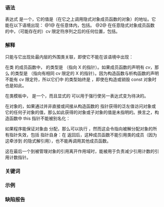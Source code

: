 {{title|{{tt|this}} 指针}}
{{cpp/language/classes/navbar}}

===语法===
{{sdsc begin}}
{{sdsc|{{ttb|this}}}}
{{sdsc end}}

表达式 {{c|this}} 是一个{{rlps|value category#纯右值}}{{rlp|expressions|表达式}}，它的值是{{rlps|overload resolution#隐式对象形参}}（在它之上调用隐式对象成员函数的对象）的地址。它能在以下语境出现：
@1@ 在任意{{rlp|member functions|隐式对象成员函数}}体内，包括{{rlp|initializer list|成员初始化器列表}}{{rev inl|since=c++11|和 {{rlp|lambda#闭包类型函数调用运算符|lambda 表达式体}}}}。
@2@ 在任意隐式对象成员函数的{{rlp|function|声明}}中，（可能存在的）cv 限定符序列之后的任何位置，包括{{rlp|exceptions|异常说明}}{{rev inl|since=c++11|以及尾随返回类型}}。

{{rrev|since=c++11|
@3@ 在{{rlp|data members#成员初始化|默认成员初始化器}}中。
@4@ 在 lambda 表达式的{{rlp|lambda#Lambda 捕获|捕获列表}}中。
}}

===解释===
{{c|this}} 只能与它出现处最内层的外围类关联，即使它不能在该语境中出现：
{{source|1=
class Outer
{
    int a[sizeof(*this)];            // 错误：不在成员函数中
    unsigned int sz = sizeof(*this); // OK：在默认成员初始化式中
    
    void f()
    {
        int b[sizeof(*this)];     // OK
        
        struct Inner
        {
            int c[sizeof(*this)]; // 错误：不在 Inner 的成员函数中
                                  // 即使在 Outer 的成员函数中，
                                  // this 也不会与 Outer 关联
        };
    }
};
}}

在类 {{tt|X}} 的成员函数中，{{c|this}} 的类型是 {{tt|X*}}（指向 X 的指针）。如果成员函数的声明有 {{rlp|member functions#有 const 与 volatile 限定符的成员函数|cv 限定符序列}} ''cv''，那么 {{c|this}} 的类型是 {{tt|''cv'' X*}}（指向有相同 cv 限定的 X 的指针）。因为构造函数与析构函数的声明不能有 cv 限定符，所以它们中 {{c|this}} 的类型始终是 {{tt|X*}}，即使在构造或销毁 const 对象时也是如此。

在类模板中，{{c|this}} 是一个{{rlp|dependent name|待决表达式}}，而且显式的 {{c|this-&gt;}} 可以用于强行使另一表达式变为待决的。
{{source|1=
template&lt;typename T&gt;
struct B
{
    int var;
};

template&lt;typename T&gt;
struct D : B&lt;T&gt;
{
    D()
    {
        // var = 1;    // 错误：“var” 没有在此作用域中声明
        this-&gt;var = 1; // OK
    }
};
}}

在对象的{{rlp|constructor|构造期间}}，如果通过并非直接或间接从构造函数的 {{c|this}} 指针获得的泛左值访问对象或它的任何子对象的值，那么如此获得的对象或子对象的值是未指明的。换言之，构造函数中 this 指针不能被别名化：
{{source|1=
extern struct D d;

struct D
{
    D(int a) : a(a), b(d.a) {} // b(a) 或 b(this-&gt;a) 是正确的
    int a, b;
};

D d = D(1); // 因为 b(d.a) 没有通过 this 访问，所以 d.b 现在未指明
}}

如果程序能保证对象由 {{c/core|new}} 分配，那么可以执行 {{c|delete this;}}，然而这会令指向被解分配对象的所有指针失效，包括 {{c|this}} 指针自身：在 {{c|delete this;}} 返回后，这种成员函数不能引用类的成员（因为这牵涉到 {{c|this}} 的隐式解引用），也不能再调用其他成员函数。

这在最后一个到被管理对象的引用离开作用域时，能被用于负责减少引用计数的引用计数指针{{rev inl|since=c++11|（例如 {{lc|std::shared_ptr}}）}}。

{{source|1=
&lt;!-- libreoffice i18nlangtag/source/languagetag/simple-langtag.cxx --&gt;
class ref
{
    // ...
    void incRef() { ++mnRef; }
    void decRef() { if (--mnRef == 0) delete this; }
};
}}

===关键词===
{{ltt|cpp/keyword/this}}

===示例===
{{source
|
|code=
class T
{
    int x;

    void foo()
    {
        x = 6;       // 等同于 this-&gt;x = 6;
        this-&gt;x = 5; // 显式使用 this-&gt;
    }

    void foo() const
    {
    //  x = 7; // 错误：*this 是常量
    }

    void foo(int x) // 形参 x 遮蔽拥有相同名字的成员
    {
        this-&gt;x = x; // 无限定的 x 代表形参
                     // 需要用 “this-&gt;” 消歧义
    }

    int y;
    T(int x) : x(x),      // 用形参 x 初始化成员 x
               y(this-&gt;x) // 用成员 x 初始化成员 y
    {}

    T&amp; operator=(const T&amp; b)
    {
        x = b.x;
        return *this; // 许多重载运算符都返回 *this
    }
};
}}

===缺陷报告===
{{dr list begin}}
{{dr list item|wg=cwg|dr=760|std=C++98|before=未指明在嵌套类中用到的 {{c|this}} 与嵌套类还是外围类关联|after={{c|this}} 始终与最内层嵌套类关联，&lt;br&gt;无论它是否在非静态成员函数中}}
{{dr list item|wg=cwg|dr=2271|std=C++98|before={{c|this}} 可以在构造非 const 对象时被别名化|after=此时也禁止别名化}}
{{dr list item|wg=cwg|dr=2869|std=C++98|before=不明确是否可以在非关联类的静态成员函数中使用 {{c|this}}|after=使之明确}}
{{dr list end}}

{{langlinks|de|en|es|fr|it|ja|pt|ru}}